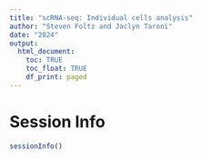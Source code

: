 ```yaml
---
title: "scRNA-seq: Individual cells analysis"
author: "Steven Foltz and Jaclyn Taroni"
date: "2024"
output:
  html_document:
    toc: TRUE
    toc_float: TRUE
    df_print: paged
---
```


# Session Info

```r
sessionInfo()
```


